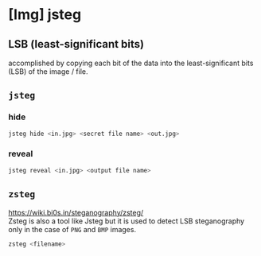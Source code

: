 # [Img] jsteg

## LSB (least-significant bits)

accomplished by copying each bit of the data into the least-significant bits (LSB) of the image / file.

## `jsteg`

### hide
```bash
jsteg hide <in.jpg> <secret file name> <out.jpg>
```

### reveal
```bash
jsteg reveal <in.jpg> <output file name>
```

## `zsteg`
https://wiki.bi0s.in/steganography/zsteg/  
Zsteg is also a tool like Jsteg but it is used to detect LSB steganography only in the case of `PNG` and `BMP` images.  

```bash
zsteg <filename>
```